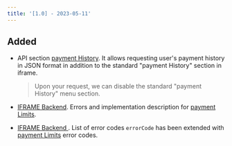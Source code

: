 ```yaml
---
title: '[1.0] - 2023-05-11'
---
```



## Added

*   API section [payment History](/betHistory).
    It allows requesting user's payment history in JSON format in addition to the
    standard "payment History" section in iframe.
  
    > Upon your request, we can disable the standard "payment History" menu section.

*   [IFRAME Backend](/backend/API).
    Errors and implementation description for
    [payment Limits](/backend/limits).
*   [IFRAME Backend ](/backend/API#operation/MakePayment).
    List of error codes `errorCode` has been extended with
    [payment Limits](/backend/limits) error codes.
